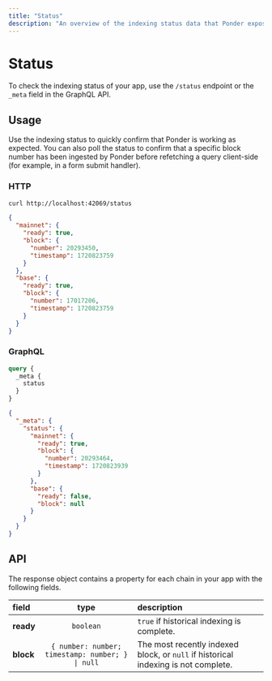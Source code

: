 ```yaml
---
title: "Status"
description: "An overview of the indexing status data that Ponder exposes."
---
```



# Status

To check the indexing status of your app, use the `/status` endpoint or the `_meta` field in the GraphQL API.

## Usage

Use the indexing status to quickly confirm that Ponder is working as expected. You can also poll the status to confirm that a specific block number has been ingested by Ponder before refetching a query client-side (for example, in a form submit handler).

### HTTP

<div className="code-columns">

```bash filename="Request"
curl http://localhost:42069/status
```

```json filename="Response"
{
  "mainnet": {
    "ready": true,
    "block": {
      "number": 20293450,
      "timestamp": 1720823759
    }
  },
  "base": {
    "ready": true,
    "block": {
      "number": 17017206,
      "timestamp": 1720823759
    }
  }
}
```

</div>

### GraphQL

<div className="code-columns">

```graphql filename="Query"
query {
  _meta {
    status
  }
}
```

```json filename="Result"
{
  "_meta": {
    "status": {
      "mainnet": {
        "ready": true,
        "block": {
          "number": 20293464,
          "timestamp": 1720823939
        }
      },
      "base": {
        "ready": false,
        "block": null
      }
    }
  }
}
```

</div>

## API

The response object contains a property for each chain in your app with the following fields.

| field     |                       type                       | description                                                                        |
| :-------- | :----------------------------------------------: | :--------------------------------------------------------------------------------- |
| **ready** |                    `boolean`                     | `true` if historical indexing is complete.                                         |
| **block** | `{ number: number; timestamp: number; } \| null` | The most recently indexed block, or `null` if historical indexing is not complete. |
